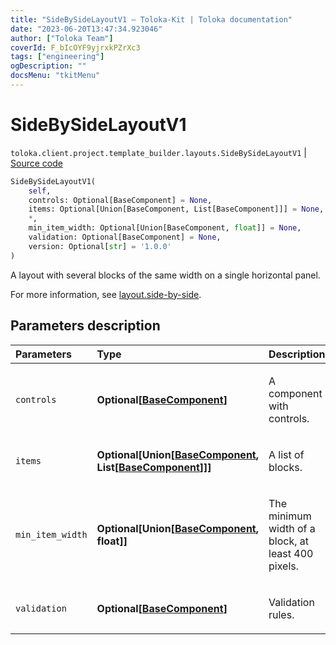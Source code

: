```yaml
---
title: "SideBySideLayoutV1 — Toloka-Kit | Toloka documentation"
date: "2023-06-20T13:47:34.923046"
author: ["Toloka Team"]
coverId: F_bIcOYF9yjrxkPZrXc3
tags: ["engineering"]
ogDescription: ""
docsMenu: "tkitMenu"
---
```


# SideBySideLayoutV1

`toloka.client.project.template_builder.layouts.SideBySideLayoutV1` | [Source code](https://github.com/Toloka/toloka-kit/blob/v1.2.0/src/client/project/template_builder/layouts.py#L128)

```python
SideBySideLayoutV1(
    self,
    controls: Optional[BaseComponent] = None,
    items: Optional[Union[BaseComponent, List[BaseComponent]]] = None,
    *,
    min_item_width: Optional[Union[BaseComponent, float]] = None,
    validation: Optional[BaseComponent] = None,
    version: Optional[str] = '1.0.0'
)
```

A layout with several blocks of the same width on a single horizontal panel.

For more information, see [layout.side-by-side](/docs/template-builder/reference/layout.side-by-side).

## Parameters description

| Parameters | Type | Description |
| :----------| :----| :-----------|
`controls`|**Optional\[[BaseComponent](/docs/toloka-kit/reference/toloka.client.project.template_builder.base.BaseComponent)\]**|<p>A component with controls.</p>
`items`|**Optional\[Union\[[BaseComponent](/docs/toloka-kit/reference/toloka.client.project.template_builder.base.BaseComponent), List\[[BaseComponent](/docs/toloka-kit/reference/toloka.client.project.template_builder.base.BaseComponent)\]\]\]**|<p>A list of blocks.</p>
`min_item_width`|**Optional\[Union\[[BaseComponent](/docs/toloka-kit/reference/toloka.client.project.template_builder.base.BaseComponent), float\]\]**|<p>The minimum width of a block, at least 400 pixels.</p>
`validation`|**Optional\[[BaseComponent](/docs/toloka-kit/reference/toloka.client.project.template_builder.base.BaseComponent)\]**|<p>Validation rules.</p>